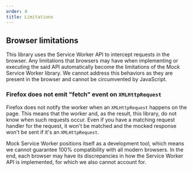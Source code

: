 ```yaml
---
order: 4
title: Limitations
---
```


## Browser limitations

This library uses the Service Worker API to intercept requests in the browser. Any limitations that browsers may have when implementing or executing the said API automatically become the limitations of the Mock Service Worker library. We cannot address this behaviors as they are present in the browser and cannot be circumvented by JavaScript.

### Firefox does not emit "fetch" event on `XMLHttpRequest`

Firefox does not notify the worker when an `XMLHttpRequest` happens on the page. This means that the worker and, as the result, this library, do not know when such requests occur. Even if you have a matching request handler for the request, it won't be matched and the mocked response won't be sent if it's an `XMLHttpRequest`.

Mock Service Worker positions itself as a development tool, which means we cannot guarantee 100% compatibility with all modern browsers. In the end, each browser may have its discrepancies in how the Service Worker API is implemented, for which we also cannot account for.
